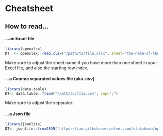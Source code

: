 # Cheatsheet 


## How to read...  {-}
#### ...an Excel file  {-}

```r
library(openxlsx)
DT  <- openxlsx::read.xlsx("/path/to/file.xlsx", sheet="the-name-of-the-sheet",startRow=1)
```

Make sure to adjust the sheet name if you have more than one sheet in your Excel file, and also the starting row index.

#### ...a Comma separated values file (aka .csv)  {-}

```r
library(data.table)
DT<- data.table::fread("/path/to/file.csv", sep=";")
```

Make sure to adjust the separator.

#### ...a Json file {-}

```r
library(jsonlite)
DT<- jsonlite::fromJSON("https://raw.githubusercontent.com/statsbomb/open-data/master/data/competitions.json",flatten = T)
```
